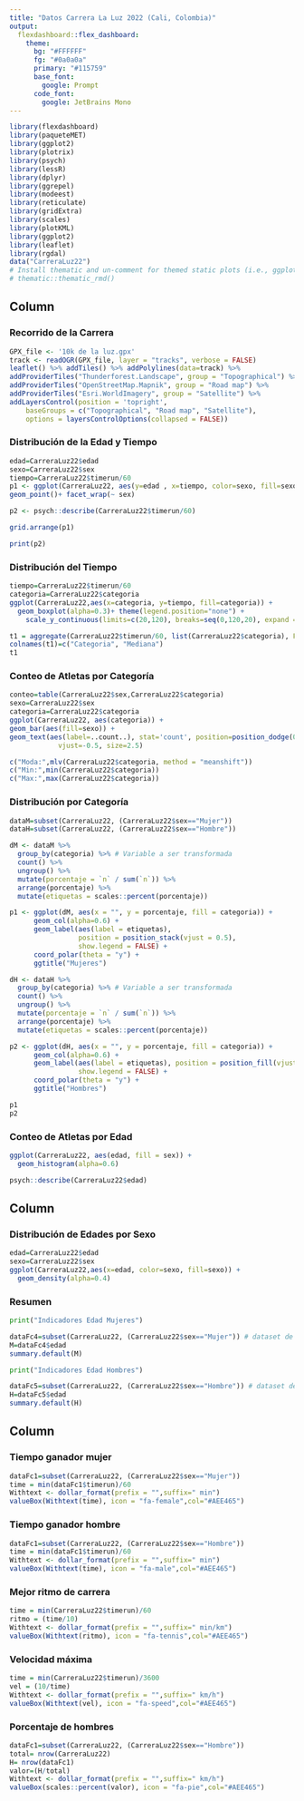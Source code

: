 ```yaml
---
title: "Datos Carrera La Luz 2022 (Cali, Colombia)"
output: 
  flexdashboard::flex_dashboard:
    theme:
      bg: "#FFFFFF"
      fg: "#0a0a0a" 
      primary: "#115759"
      base_font:
        google: Prompt
      code_font:
        google: JetBrains Mono
---
```


```r
library(flexdashboard)
library(paqueteMET)
library(ggplot2)
library(plotrix)
library(psych)
library(lessR)
library(dplyr)
library(ggrepel)
library(modeest)
library(reticulate)
library(gridExtra)
library(scales)
library(plotKML)
library(ggplot2)
library(leaflet)
library(rgdal)
data("CarreraLuz22")
# Install thematic and un-comment for themed static plots (i.e., ggplot2)
# thematic::thematic_rmd()
```

## Column {.tabset data-width="600"}

### Recorrido de la Carrera

```r

GPX_file <- '10k de la luz.gpx'
track <- readOGR(GPX_file, layer = "tracks", verbose = FALSE)
leaflet() %>% addTiles() %>% addPolylines(data=track) %>%
addProviderTiles("Thunderforest.Landscape", group = "Topographical") %>%
addProviderTiles("OpenStreetMap.Mapnik", group = "Road map") %>%
addProviderTiles("Esri.WorldImagery", group = "Satellite") %>%
addLayersControl(position = 'topright',
    baseGroups = c("Topographical", "Road map", "Satellite"),
    options = layersControlOptions(collapsed = FALSE))

```

### Distribución de la Edad y Tiempo

```r
edad=CarreraLuz22$edad
sexo=CarreraLuz22$sex
tiempo=CarreraLuz22$timerun/60
p1 <- ggplot(CarreraLuz22, aes(y=edad , x=tiempo, color=sexo, fill=sexo))+
geom_point()+ facet_wrap(~ sex)

p2 <- psych::describe(CarreraLuz22$timerun/60)

grid.arrange(p1)
```

```r
print(p2)
```

### Distribución del Tiempo

```r

tiempo=CarreraLuz22$timerun/60
categoria=CarreraLuz22$categoria
ggplot(CarreraLuz22,aes(x=categoria, y=tiempo, fill=categoria)) +
  geom_boxplot(alpha=0.3)+ theme(legend.position="none") + 
    scale_y_continuous(limits=c(20,120), breaks=seq(0,120,20), expand = c(0, 0))
```

```r
t1 = aggregate(CarreraLuz22$timerun/60, list(CarreraLuz22$categoria), FUN=median) 
colnames(t1)=c("Categoria", "Mediana")
t1
```

### Conteo de Atletas por Categoría

```r
conteo=table(CarreraLuz22$sex,CarreraLuz22$categoria)
sexo=CarreraLuz22$sex
categoria=CarreraLuz22$categoria
ggplot(CarreraLuz22, aes(categoria)) +
geom_bar(aes(fill=sexo)) +
geom_text(aes(label=..count..), stat='count', position=position_dodge(0.9), 
            vjust=-0.5, size=2.5)
```

```r
c("Moda:",mlv(CarreraLuz22$categoria, method = "meanshift"))
c("Min:",min(CarreraLuz22$categoria))
c("Max:",max(CarreraLuz22$categoria))
```

### Distribución por Categoría

```r

dataM=subset(CarreraLuz22, (CarreraLuz22$sex=="Mujer"))
dataH=subset(CarreraLuz22, (CarreraLuz22$sex=="Hombre"))

dM <- dataM %>% 
  group_by(categoria) %>% # Variable a ser transformada
  count() %>% 
  ungroup() %>% 
  mutate(porcentaje = `n` / sum(`n`)) %>% 
  arrange(porcentaje) %>%
  mutate(etiquetas = scales::percent(porcentaje))

p1 <- ggplot(dM, aes(x = "", y = porcentaje, fill = categoria)) +
      geom_col(alpha=0.6) +
      geom_label(aes(label = etiquetas),
                 position = position_stack(vjust = 0.5),
                 show.legend = FALSE) +
      coord_polar(theta = "y") + 
      ggtitle("Mujeres")

dH <- dataH %>% 
  group_by(categoria) %>% # Variable a ser transformada
  count() %>% 
  ungroup() %>% 
  mutate(porcentaje = `n` / sum(`n`)) %>% 
  arrange(porcentaje) %>%
  mutate(etiquetas = scales::percent(porcentaje))

p2 <- ggplot(dH, aes(x = "", y = porcentaje, fill = categoria)) +
      geom_col(alpha=0.6) +
      geom_label(aes(label = etiquetas), position = position_fill(vjust = 0.5),
                 show.legend = FALSE) + 
      coord_polar(theta = "y") +  
      ggtitle("Hombres")

p1
p2

```

### Conteo de Atletas por Edad

```r
ggplot(CarreraLuz22, aes(edad, fill = sex)) +
  geom_histogram(alpha=0.6)

```

```r
psych::describe(CarreraLuz22$edad)
```

## Column {data-width="340"}

### Distribución de Edades por Sexo

```r
edad=CarreraLuz22$edad
sexo=CarreraLuz22$sex
ggplot(CarreraLuz22,aes(x=edad, color=sexo, fill=sexo)) +
  geom_density(alpha=0.4)
```

### Resumen

```python
print("Indicadores Edad Mujeres")
```

```r
dataFc4=subset(CarreraLuz22, (CarreraLuz22$sex=="Mujer")) # dataset de mujeres
M=dataFc4$edad
summary.default(M)
```

```python
print("Indicadores Edad Hombres")
```

```r
dataFc5=subset(CarreraLuz22, (CarreraLuz22$sex=="Hombre")) # dataset de hombres
H=dataFc5$edad
summary.default(H)
```

## Column {data-width="150"}

### Tiempo ganador mujer

```r
dataFc1=subset(CarreraLuz22, (CarreraLuz22$sex=="Mujer"))
time = min(dataFc1$timerun)/60
Withtext <- dollar_format(prefix = "",suffix=" min")
valueBox(Withtext(time), icon = "fa-female",col="#AEE465")
```

### Tiempo ganador hombre

```r
dataFc1=subset(CarreraLuz22, (CarreraLuz22$sex=="Hombre"))
time = min(dataFc1$timerun)/60
Withtext <- dollar_format(prefix = "",suffix=" min")
valueBox(Withtext(time), icon = "fa-male",col="#AEE465")
```

### Mejor ritmo de carrera

```r
time = min(CarreraLuz22$timerun)/60
ritmo = (time/10)
Withtext <- dollar_format(prefix = "",suffix=" min/km")
valueBox(Withtext(ritmo), icon = "fa-tennis",col="#AEE465")
```

### Velocidad máxima

```r
time = min(CarreraLuz22$timerun)/3600
vel = (10/time)
Withtext <- dollar_format(prefix = "",suffix=" km/h")
valueBox(Withtext(vel), icon = "fa-speed",col="#AEE465")
```

### Porcentaje de hombres

```r
dataFc1=subset(CarreraLuz22, (CarreraLuz22$sex=="Hombre"))
total= nrow(CarreraLuz22)
H= nrow(dataFc1)
valor=(H/total)
Withtext <- dollar_format(prefix = "",suffix=" km/h")
valueBox(scales::percent(valor), icon = "fa-pie",col="#AEE465")
```

